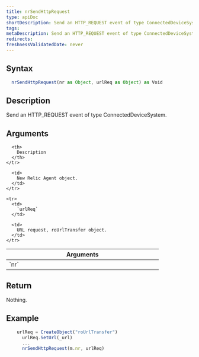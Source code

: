 ```yaml
---
title: nrSendHttpRequest
type: apiDoc
shortDescription: Send an HTTP_REQUEST event of type ConnectedDeviceSystem.
tags:
metaDescription: Send an HTTP_REQUEST event of type ConnectedDeviceSystem.
redirects:
freshnessValidatedDate: never
---
```


## Syntax

```js
  nrSendHttpRequest(nr as Object, urlReq as Object) as Void
```

## Description

Send an HTTP_REQUEST event of type ConnectedDeviceSystem.

## Arguments

<table>
  <thead>
    <tr>
      <th width="25%">
        Arguments
      </th>

      <th>
        Description
      </th>
    </tr>
  </thead>

  <tbody>
    <tr>
      <td>
        `nr`
      </td>

      <td>
        New Relic Agent object.
      </td>
    </tr>

    <tr>
      <td>
        `urlReq`
      </td>

      <td>
        URL request, roUrlTransfer object.
      </td>
    </tr>
  </tbody>
</table>
	
## Return

Nothing.
	
## Example

```js
  	urlReq = CreateObject("roUrlTransfer")
	  urlReq.SetUrl(_url)
	  ...
	  nrSendHttpRequest(m.nr, urlReq)
```